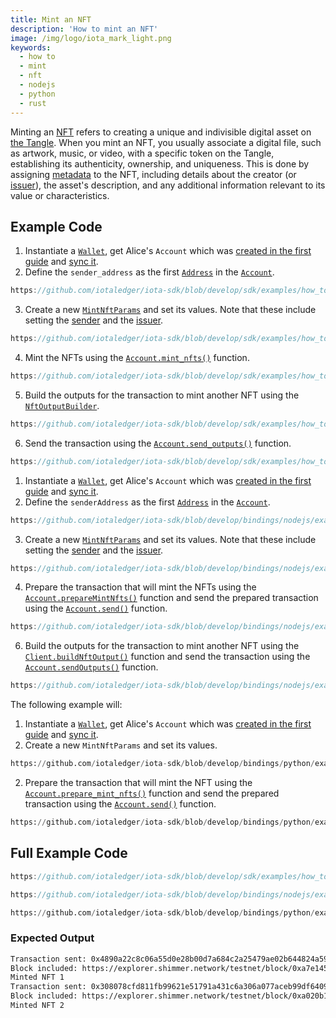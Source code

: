 ```yaml
---
title: Mint an NFT
description: 'How to mint an NFT'
image: /img/logo/iota_mark_light.png
keywords:
  - how to
  - mint
  - nft
  - nodejs
  - python
  - rust
---
```



Minting an [NFT](https://wiki.iota.org/shimmer/develop/explanations/what-is-stardust/tokenization/#non-fungible-tokens-nfts)
refers to creating a unique and indivisible digital asset on [the Tangle](https://wiki.iota.org/shimmer/learn/tangle/).
When you mint an NFT, you usually associate a digital file, such as artwork, music, or video, with a specific token on
the Tangle, establishing its authenticity, ownership, and uniqueness. This is done by assigning
[metadata](https://wiki.iota.org/shimmer/develop/explanations/what-is-stardust/output-features/#metadata)
to the NFT, including details about the creator
(or [issuer](https://wiki.iota.org/shimmer/develop/explanations/what-is-stardust/output-features/#issuer)), the asset's
description, and any additional information relevant to its value or characteristics.

## Example Code

<Tabs groupId="language" queryString>
<TabItem value="rust" label="Rust">

1. Instantiate a [`Wallet`](https://docs.rs/iota-sdk/latest/iota_sdk/wallet/core/struct.Wallet.html), get Alice's `Account` which was
   [created in the first guide](../accounts-and-addresses/create-account.mdx) and [sync it](../accounts-and-addresses/check-balance.mdx).
2. Define the `sender_address` as the first [`Address`](https://docs.rs/iota-sdk/latest/iota_sdk/types/block/address/enum.Address.html)
   in the [`Account`](https://docs.rs/iota-sdk/latest/iota_sdk/wallet/account/struct.Account.html).

<div className={'hide-code-block-extras'}>

```rust reference
https://github.com/iotaledger/iota-sdk/blob/develop/sdk/examples/how_tos/nfts/mint_nft.rs#L53
```

</div>

3. Create a new [`MintNftParams`](https://docs.rs/iota-sdk/latest/iota_sdk/wallet/struct.MintNftParams.html) and set its
   values. Note that these include setting the [sender](https://wiki.iota.org/shimmer/develop/explanations/what-is-stardust/output-features/#sender)
   and the [issuer](https://wiki.iota.org/shimmer/develop/explanations/what-is-stardust/output-features/#issuer).

<div className={'hide-code-block-extras'}>

```rust reference
https://github.com/iotaledger/iota-sdk/blob/develop/sdk/examples/how_tos/nfts/mint_nft.rs#L60-L66
```

</div>

4. Mint the NFTs using the [`Account.mint_nfts()`](https://docs.rs/iota-sdk/latest/iota_sdk/wallet/account/struct.Account.html#method.mint_nfts)
   function.

<div className={'hide-code-block-extras'}>

```rust reference
https://github.com/iotaledger/iota-sdk/blob/develop/sdk/examples/how_tos/nfts/mint_nft.rs#L68
```

</div>

5. Build the outputs for the transaction to mint another NFT using the [`NftOutputBuilder`](https://docs.rs/iota-sdk/latest/iota_sdk/types/block/output/nft/struct.NftOutputBuilder.html).

<div className={'hide-code-block-extras'}>

```rust reference
https://github.com/iotaledger/iota-sdk/blob/develop/sdk/examples/how_tos/nfts/mint_nft.rs#L84-L91
```

</div>

6. Send the transaction using the [`Account.send_outputs()`](https://docs.rs/iota-sdk/latest/iota_sdk/wallet/account/struct.Account.html#method.send_outputs)
   function.

<div className={'hide-code-block-extras'}>

```rust reference
https://github.com/iotaledger/iota-sdk/blob/develop/sdk/examples/how_tos/nfts/mint_nft.rs#L93
```

</div>

</TabItem>
<TabItem value="typescript-node" label="Typescript (Node.js)">

1. Instantiate a [`Wallet`](https://docs.rs/iota-sdk/latest/iota_sdk/wallet/core/struct.Wallet.html), get Alice's `Account` which was
   [created in the first guide](../accounts-and-addresses/create-account.mdx) and [sync it](../accounts-and-addresses/check-balance.mdx).
2. Define the `senderAddress` as the first [`Address`](../../references/nodejs/classes/Address/)
   in the [`Account`](../../references/nodejs/classes/Account/).

<div className={'hide-code-block-extras'}>

```typescript reference
https://github.com/iotaledger/iota-sdk/blob/develop/bindings/nodejs/examples/how_tos/nfts/mint_nft.ts#L50
```

</div>

3. Create a new [`MintNftParams`](../../references/nodejs/interfaces/MintNftParams/) and set its
   values. Note that these include setting the [sender](https://wiki.iota.org/shimmer/develop/explanations/what-is-stardust/output-features/#sender)
   and the [issuer](https://wiki.iota.org/shimmer/develop/explanations/what-is-stardust/output-features/#issuer).

<div className={'hide-code-block-extras'}>

```typescript reference
https://github.com/iotaledger/iota-sdk/blob/develop/bindings/nodejs/examples/how_tos/nfts/mint_nft.ts#L52-L59
```

</div>

4. Prepare the transaction that will mint the NFTs using the [`Account.prepareMintNfts()`](../../references/nodejs/classes/Account/#preparemintnfts)
   function and send the prepared transaction using the [`Account.send()`](../../references/nodejs/classes/Account/#send)
   function.

<div className={'hide-code-block-extras'}>

```typescript reference
https://github.com/iotaledger/iota-sdk/blob/develop/bindings/nodejs/examples/how_tos/nfts/mint_nft.ts#L60-L62
```

</div>

6. Build the outputs for the transaction to mint another NFT using the [`Client.buildNftOutput()`](../../references/nodejs/classes/Client/#buildnftoutput)
   function and send the transaction using the [`Account.sendOutputs()`](../../references/nodejs/classes/Account/#sendoutputs) function.

<div className={'hide-code-block-extras'}>

```typescript reference
https://github.com/iotaledger/iota-sdk/blob/develop/bindings/nodejs/examples/how_tos/nfts/mint_nft.ts#L78-L93
```

</div>

</TabItem>
<TabItem value="python" label="Python">

The following example will:

1. Instantiate a [`Wallet`](https://docs.rs/iota-sdk/latest/iota_sdk/wallet/core/struct.Wallet.html), get Alice's `Account` which was
   [created in the first guide](../accounts-and-addresses/create-account.mdx) and [sync it](../accounts-and-addresses/check-balance.mdx).
2. Create a new `MintNftParams` and set its values.

<div className={'hide-code-block-extras'}>

```python reference
https://github.com/iotaledger/iota-sdk/blob/develop/bindings/python/examples/how_tos/nfts/mint_nft.py#L21-L23
```

</div>

2. Prepare the transaction that will mint the NFT using the [`Account.prepare_mint_nfts()`](../../references/python/iota_sdk/wallet/account/#prepare_mint_nfts)
   function and send the prepared transaction using the [`Account.send()`](../../references/python/iota_sdk/wallet/account/#send)
   function.

<div className={'hide-code-block-extras'}>

```python reference
https://github.com/iotaledger/iota-sdk/blob/develop/bindings/python/examples/how_tos/nfts/mint_nft.py#L25
```

</div>

</TabItem>
</Tabs>

## Full Example Code

<Tabs groupId="language" queryString>
<TabItem value="rust" label="Rust">

```rust reference
https://github.com/iotaledger/iota-sdk/blob/develop/sdk/examples/how_tos/nfts/mint_nft.rs
```

</TabItem>
<TabItem value="typescript-node" label="Typescript (Node.js)">

```typescript reference
https://github.com/iotaledger/iota-sdk/blob/develop/bindings/nodejs/examples/how_tos/nfts/mint_nft.ts
```

</TabItem>
<TabItem value="python" label="Python">

```python reference
https://github.com/iotaledger/iota-sdk/blob/develop/bindings/python/examples/how_tos/nfts/mint_nft.py
```

</TabItem>
</Tabs>

### Expected Output

```bash
Transaction sent: 0x4890a22c8c06a55d0e28b00d7a684c2a25479ae02b644824a5930ff059418280
Block included: https://explorer.shimmer.network/testnet/block/0xa7e1459879b7a4114b505ad2c5c67bf62b98b13a5ba530018c928530af873c3b
Minted NFT 1
Transaction sent: 0x308078cfd811fb99621e51791a431c6a306a077aceb99df6409188c61a27f372
Block included: https://explorer.shimmer.network/testnet/block/0xa020b148abdeeb94256e4f78dd4e3d623420fd233e0bbf7c20f64fd53d4f4b8d
Minted NFT 2
```
